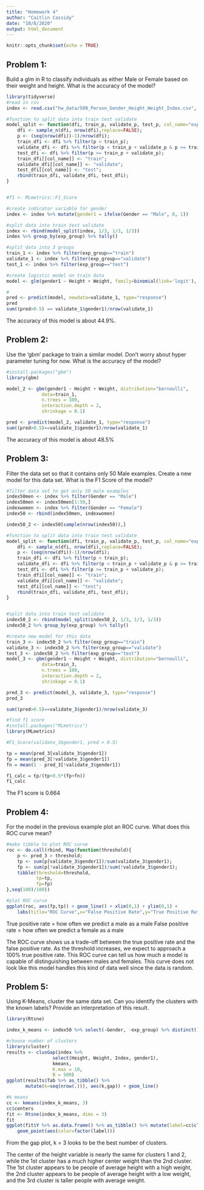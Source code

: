 ```yaml
---
title: "Homework 4"
author: "Caitlin Cassidy"
date: "10/8/2020"
output: html_document
---
```


```r
knitr::opts_chunk$set(echo = TRUE)
```

## Problem 1:

Build a glm in R to classify individuals as either Male or Female based on their weight and height. What is the accuracy of the model?

```r
library(tidyverse)
#read in csv
index <- read.csv("hw_data/500_Person_Gender_Height_Weight_Index.csv", header = TRUE)

#function to split data into train test validate
model_split <- function(dfi, train_p, validate_p, test_p, col_name="exp_group"){
    dfi <- sample_n(dfi, nrow(dfi),replace=FALSE);
    p <- (seq(nrow(dfi))-1)/nrow(dfi);
    train_dfi <- dfi %>% filter(p < train_p);
    validate_dfi <- dfi %>% filter(p < train_p + validate_p & p >= train_p);
    test_dfi <- dfi %>% filter(p >= train_p + validate_p);
    train_dfi[[col_name]] <- "train";
    validate_dfi[[col_name]] <- "validate";
    test_dfi[[col_name]] <- "test";
    rbind(train_dfi, validate_dfi, test_dfi);
}


#f1 <- MLmetrics::F1_Score

#create indicator variable for gender
index <- index %>% mutate(gender1 = ifelse(Gender == "Male", 0, 1))

#split data into train test validate
index <- rbind(model_split(index, 1/3, 1/3, 1/3))
index %>% group_by(exp_group) %>% tally()

#split data into 3 groups
train_1 <- index %>% filter(exp_group=="train")
validate_1 <- index %>% filter(exp_group=="validate")
test_1 <- index %>% filter(exp_group=="test")

#create logistic model on train data
model <- glm(gender1 ~ Height + Weight, family=binomial(link='logit'), data=train_1)

#
pred <- predict(model, newdata=validate_1, type="response")
pred
sum((pred>0.5) == validate_1$gender1)/nrow(validate_1)


```

The accuracy of this model is about 44.9%.


## Problem 2:

Use the ‘gbm’ package to train a similar model. Don’t worry about hyper parameter tuning for now.
What is the accuracy of the model?

```r
#install.packages("gbm")
library(gbm)

model_2 <- gbm(gender1 ~ Height + Weight, distribution="bernoulli",
             data=train_1,
             n.trees = 100,
             interaction.depth = 2,
             shrinkage = 0.1)

pred <- predict(model_2, validate_1, type="response")
sum((pred>0.5)==validate_1$gender1)/nrow(validate_1)

```
The accuracy of this model is about 48.5%


## Problem 3:

Filter the data set so that it contains only 50 Male examples. Create a new model for this data set. What is the F1 Score of the model?

```r
#filter data set to get only 50 male examples
index50men <- index %>% filter(Gender == "Male")
index50men <- index50men[1:50,]
indexwomen <- index %>% filter(Gender == "Female")
index50 <- rbind(index50men, indexwomen)

index50_2 <- index50[sample(nrow(index50)),]

#function to split data into train test validate
model_split <- function(dfi, train_p, validate_p, test_p, col_name="exp_group"){
    dfi <- sample_n(dfi, nrow(dfi),replace=FALSE);
    p <- (seq(nrow(dfi))-1)/nrow(dfi);
    train_dfi <- dfi %>% filter(p < train_p);
    validate_dfi <- dfi %>% filter(p < train_p + validate_p & p >= train_p);
    test_dfi <- dfi %>% filter(p >= train_p + validate_p);
    train_dfi[[col_name]] <- "train";
    validate_dfi[[col_name]] <- "validate";
    test_dfi[[col_name]] <- "test";
    rbind(train_dfi, validate_dfi, test_dfi);
}


#split data into train test validate
index50_2 <- rbind(model_split(index50_2, 1/3, 1/3, 1/3))
index50_2 %>% group_by(exp_group) %>% tally()

#create new model for this data
train_3 <- index50_2 %>% filter(exp_group=="train")
validate_3 <- index50_2 %>% filter(exp_group=="validate")
test_3 <- index50_2 %>% filter(exp_group=="test")
model_3 <- gbm(gender1 ~ Height + Weight, distribution="bernoulli",
             data=train_3,
             n.trees = 100,
             interaction.depth = 2,
             shrinkage = 0.1)

pred_3 <- predict(model_3, validate_3, type="response")
pred_3

sum((pred>0.5)==validate_3$gender1)/nrow(validate_3)

#find f1 score
#install.packages("MLmetrics")
library(MLmetrics)

#F1_Score(validate_3$gender1, pred > 0.5)

tp = mean(pred_3[validate_3$gender1])
fp = mean(pred_3[!validate_3$gender1])
fn = mean(1 - pred_3[!validate_3$gender1])

f1_calc = tp/(tp+0.5*(fp+fn))
f1_calc

```

The F1 score is 0.664


## Problem 4:

For the model in the previous example plot an ROC curve. What does this ROC curve mean?

```r
#make tibble to plot ROC curve
roc <- do.call(rbind, Map(function(threshold){
    p <- pred_3 > threshold;
    tp <- sum(p[validate_3$gender1])/sum(validate_3$gender1);
    fp <- sum(p[!validate_3$gender1])/sum(!validate_3$gender1);
    tibble(threshold=threshold,
           tp=tp,
           fp=fp)
},seq(100)/100))

#plot ROC curve
ggplot(roc, aes(fp,tp)) + geom_line() + xlim(0,1) + ylim(0,1) +
    labs(title="ROC Curve",x="False Positive Rate",y="True Positive Rate")
```
True positive rate = how often we predict a male as a male
False positive rate = how often we predict a female as a male

The ROC curve shows us a trade-off between the true positive rate and the false positive rate. As the threshold increases, we expect to approach a 100% true positive rate. This ROC curve can tell us how much a model is capable of distinguishing between males and females. This curve does not look like this model handles this kind of data well since the data is random.


## Problem 5:

Using K-Means, cluster the same data set. Can you identify the clusters with the known labels? Provide an interpretation of this result.

```r
library(Rtsne)

index_k_means <- index50 %>% select(-Gender, -exp_group) %>% distinct()

#choose number of clusters
library(cluster)
results <- clusGap(index %>%
                 select(Height, Weight, Index, gender1),
                 kmeans,
                 K.max = 10,
                 B = 500)
ggplot(results$Tab %>% as_tibble() %>%
       mutate(k=seq(nrow(.))), aes(k,gap)) + geom_line()

#k means
cc <- kmeans(index_k_means, 3)
cc$centers
fit <- Rtsne(index_k_means, dims = 3)
fit
ggplot(fit$Y %>% as.data.frame() %>% as_tibble() %>% mutate(label=cc$cluster),aes(V1,V2)) +
    geom_point(aes(color=factor(label)))

```
From the gap plot, k = 3 looks to be the best number of clusters.

The center of the height variable is nearly the same for clusters 1 and 2, while the 1st cluster has a much higher center weight than the 2nd cluster. The 1st cluster appears to be people of average height with a high weight, the 2nd cluster appears to be people of average height with a low weight, and the 3rd cluster is taller people with average weight.
